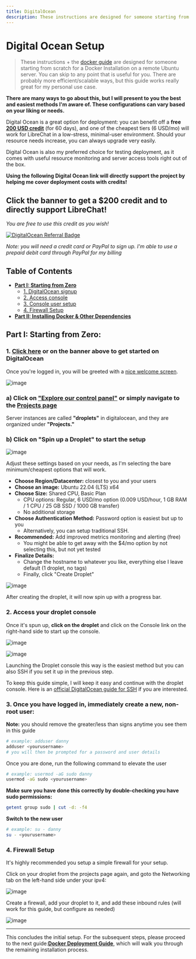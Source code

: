 ```yaml
---
title: DigitalOcean
description: These instructions are designed for someone starting from scratch for a Docker Installation on a remote Ubuntu server using one of the cheapest tiers (6 USD/mo)
---
```


# Digital Ocean Setup

> These instructions + the [docker guide]() are designed for someone starting from scratch for a Docker Installation on a remote Ubuntu server. You can skip to any point that is useful for you. There are probably more efficient/scalable ways, but this guide works really great for my personal use case.

**There are many ways to go about this, but I will present to you the best and easiest methods I'm aware of. These configurations can vary based on your liking or needs.**

Digital Ocean is a great option for deployment: you can benefit off a **free [200 USD credit](https://m.do.co/c/4486923fcf00)** (for 60 days), and one of the cheapest tiers (6 USD/mo) will work for LibreChat in a low-stress, minimal-user environment. Should your resource needs increase, you can always upgrade very easily.

Digital Ocean is also my preferred choice for testing deployment, as it comes with useful resource monitoring and server access tools right out of the box.

**Using the following Digital Ocean link will directly support the project by helping me cover deployment costs with credits!**

## **Click the banner to get a $200 credit and to directly support LibreChat!**

_You are free to use this credit as you wish!_

[![DigitalOcean Referral Badge](https://web-platforms.sfo2.cdn.digitaloceanspaces.com/WWW/Badge%201.svg)](https://www.digitalocean.com/?refcode=4486923fcf00&utm_campaign=Referral_Invite&utm_medium=Referral_Program&utm_source=badge)

_Note: you will need a credit card or PayPal to sign up. I'm able to use a prepaid debit card through PayPal for my billing_

## Table of Contents

- **[Part I: Starting from Zero](#part-i-starting-from-zero)**
  - [1. DigitalOcean signup](#1-click-here-or-on-the-banner-above-to-get-started-on-digitalocean)
  - [2. Access console](#2-access-your-droplet-console)
  - [3. Console user setup](#3-once-you-have-logged-in-immediately-create-a-new-non-root-user)
  - [4. Firewall Setup](#4-firewall-setup)
- **[Part II: Installing Docker & Other Dependencies](#part-ii-installing-docker-and-other-dependencies)**

## Part I: Starting from Zero:

### **1. [Click here](https://m.do.co/c/4486923fcf00) or on the banner above to get started on DigitalOcean**

Once you're logged in, you will be greeted with a [nice welcome screen](https://cloud.digitalocean.com/welcome).

![image](https://github.com/danny-avila/LibreChat/assets/110412045/b7a71eae-770e-4c69-a5d4-d21b939d64ed)

### **a) Click on ["Explore our control panel"](https://cloud.digitalocean.com/projects) or simply navigate to the [Projects page](https://cloud.digitalocean.com/projects)**

Server instances are called **"droplets"** in digitalocean, and they are organized under **"Projects."**

### **b) Click on "Spin up a Droplet" to start the setup**

![image](https://github.com/danny-avila/LibreChat/assets/110412045/6046e8cd-ff59-4795-a29a-5f44ab2f0a6d)

Adjust these settings based on your needs, as I'm selecting the bare minimum/cheapest options that will work.

- **Choose Region/Datacenter:** closest to you and your users
- **Choose an image:** Ubuntu 22.04 (LTS) x64
- **Choose Size:** Shared CPU, Basic Plan
  - CPU options: Regular, 6 USD/mo option (0.009 USD/hour, 1 GB RAM / 1 CPU / 25 GB SSD / 1000 GB transfer)
  - No additional storage
- **Choose Authentication Method:** Password option is easiest but up to you
  - Alternatively, you can setup traditional SSH.
- **Recommended:** Add improved metrics monitoring and alerting (free)
  - You might be able to get away with the $4/mo option by not selecting this, but not yet tested
- **Finalize Details:**
  - Change the hostname to whatever you like, everything else I leave default (1 droplet, no tags)
  - Finally, click "Create Droplet"

![image](https://github.com/danny-avila/LibreChat/assets/110412045/ac90d40e-3ac6-482f-885c-58058c5e3f76)

After creating the droplet, it will now spin up with a progress bar.

### **2. Access your droplet console**

Once it's spun up, **click on the droplet** and click on the Console link on the right-hand side to start up the console.

![image](https://github.com/danny-avila/LibreChat/assets/110412045/47c14280-fe48-49b9-9997-ff4d9c83212c)

![image](https://github.com/danny-avila/LibreChat/assets/110412045/d5e518fd-4941-4b35-86cc-69f8f65ec8eb)

Launching the Droplet console this way is the easiest method but you can also SSH if you set it up in the previous step.

To keep this guide simple, I will keep it easy and continue with the droplet console. Here is an [official DigitalOcean guide for SSH](https://docs.digitalocean.com/products/droplets/how-to/connect-with-ssh/) if you are interested.

### **3. Once you have logged in, immediately create a new, non-root user:**

**Note:** you should remove the greater/less than signs anytime you see them in this guide

```bash
# example: adduser danny
adduser <yourusername>
# you will then be prompted for a password and user details
```

Once you are done, run the following command to elevate the user

```bash
# example: usermod -aG sudo danny
usermod -aG sudo <yourusername>
```

**Make sure you have done this correctly by double-checking you have sudo permissions:**

```bash
getent group sudo | cut -d: -f4
```

**Switch to the new user**

```bash
# example: su - danny
su - <yourusername>
```

### **4. Firewall Setup**

It's highly recommended you setup a simple firewall for your setup.

Click on your droplet from the projects page again, and goto the Networking tab on the left-hand side under your ipv4:

![image](https://github.com/danny-avila/LibreChat/assets/110412045/20a2f31b-83ec-4052-bca7-27a672c3770a)

Create a firewall, add your droplet to it, and add these inbound rules (will work for this guide, but configure as needed)

![image](https://github.com/danny-avila/LibreChat/assets/110412045/d9bbdd7b-3702-4d2d-899b-c6457e6d221a)

---

This concludes the initial setup. For the subsequent steps, please proceed to the next guide:**[Docker Deployment Guide](/docs/remote/docker_linux)**, which will walk you through the remaining installation process.
